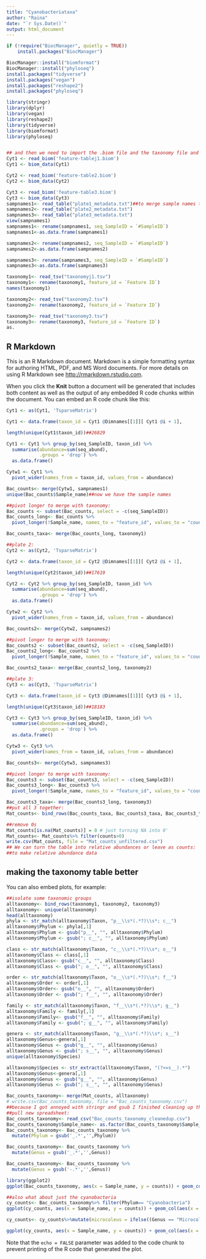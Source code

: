 ```yaml
---
title: "Cyanobacteriataxa"
author: "Raina"
date: "`r Sys.Date()`"
output: html_document
---
```


```r
if (!require("BiocManager", quietly = TRUE))
    install.packages("BiocManager")

BiocManager::install("biomformat")
BiocManager::install("phyloseq")
install.packages("tidyverse")
install.packages("vegan")
install.packages("reshape2")
install.packages("phyloseq")

library(stringr)
library(dplyr)
library(vegan)
library(reshape2)
library(tidyverse)
library(biomformat)
library(phyloseq)


## and then we need to import the .biom file and the taxonomy file and the metadata file:
Cyt1 <- read_biom('feature-tablej1.biom')
Cyt1 <- biom_data(Cyt1)

Cyt2 <- read_biom('feature-table2.biom')
Cyt2 <- biom_data(Cyt2)

Cyt3 <- read_biom('feature-table3.biom')
Cyt3 <- biom_data(Cyt3)
sampnames1<- read_table("plate1_metadata.txt")##to merge sample names to the sequencing file
sampnames2<- read_table("plate2_metadata.txt")
sampnames3<- read_table("plate3_metadata.txt")
view(sampnames1)
sampnames1<- rename(sampnames1, seq_SampleID = `#SampleID`)
sampnames1<-as.data.frame(sampnames1)

sampnames2<- rename(sampnames2, seq_SampleID = `#SampleID`)
sampnames2<-as.data.frame(sampnames2)

sampnames3<- rename(sampnames3, seq_SampleID = `#SampleID`)
sampnames3<-as.data.frame(sampnames3)

taxonomy1<- read_tsv("taxonomyj1.tsv")
taxonomy1<- rename(taxonomy1, feature_id = `Feature ID`)
names(taxonomy1)

taxonomy2<- read_tsv("taxonomy2.tsv")
taxonomy2<- rename(taxonomy2, feature_id = `Feature ID`)

taxonomy3<- read_tsv("taxonomy3.tsv")
taxonomy3<- rename(taxonomy3, feature_id = `Feature ID`)
as.

```

## R Markdown

This is an R Markdown document. Markdown is a simple formatting syntax for authoring HTML, PDF, and MS Word documents. For more details on using R Markdown see <http://rmarkdown.rstudio.com>.

When you click the **Knit** button a document will be generated that includes both content as well as the output of any embedded R code chunks within the document. You can embed an R code chunk like this:

```r
Cyt1 <- as(Cyt1, 'TsparseMatrix')   

Cyt1 <- data.frame(taxon_id = Cyt1 @Dimnames[[1]][ Cyt1 @i + 1],                   seq_SampleID = Cyt1 @Dimnames[[2]][ Cyt1 @j + 1],                   seq_abund = Cyt1 @x)

length(unique(Cyt1$taxon_id))##26829

Cyt1 <- Cyt1 %>% group_by(seq_SampleID, taxon_id) %>% 
  summarise(abundance=sum(seq_abund),
            .groups = 'drop') %>%
  as.data.frame()

Cytw1 <- Cyt1 %>%
  pivot_wider(names_from = taxon_id, values_from = abundance)

Bac_counts<- merge(Cytw1, sampnames1)
unique(Bac_counts$Sample_name)##now we have the sample names

##pivot longer to merge with taxonomy:
Bac_counts <- subset(Bac_counts, select = -c(seq_SampleID))
Bac_counts_long<- Bac_counts %>%
  pivot_longer(!Sample_name, names_to = "feature_id", values_to = "counts") 

Bac_counts_taxa<- merge(Bac_counts_long, taxonomy1)

##plate 2:
Cyt2 <- as(Cyt2, 'TsparseMatrix')   

Cyt2 <- data.frame(taxon_id = Cyt2 @Dimnames[[1]][ Cyt2 @i + 1],                   seq_SampleID = Cyt2 @Dimnames[[2]][ Cyt2 @j + 1],                   seq_abund = Cyt2 @x)

length(unique(Cyt2$taxon_id))##17619

Cyt2 <- Cyt2 %>% group_by(seq_SampleID, taxon_id) %>% 
  summarise(abundance=sum(seq_abund),
            .groups = 'drop') %>%
  as.data.frame()

Cytw2 <- Cyt2 %>%
  pivot_wider(names_from = taxon_id, values_from = abundance)

Bac_counts2<- merge(Cytw2, sampnames2)

##pivot longer to merge with taxonomy:
Bac_counts2 <- subset(Bac_counts2, select = -c(seq_SampleID))
Bac_counts2_long<- Bac_counts2 %>%
  pivot_longer(!Sample_name, names_to = "feature_id", values_to = "counts") 

Bac_counts2_taxa<- merge(Bac_counts2_long, taxonomy2)

##plate 3:
Cyt3 <- as(Cyt3, 'TsparseMatrix')   

Cyt3 <- data.frame(taxon_id = Cyt3 @Dimnames[[1]][ Cyt3 @i + 1],                   seq_SampleID = Cyt3 @Dimnames[[2]][ Cyt3 @j + 1],                   seq_abund = Cyt3 @x)

length(unique(Cyt3$taxon_id))##18183

Cyt3 <- Cyt3 %>% group_by(seq_SampleID, taxon_id) %>% 
  summarise(abundance=sum(seq_abund),
            .groups = 'drop') %>%
  as.data.frame()

Cytw3 <- Cyt3 %>%
  pivot_wider(names_from = taxon_id, values_from = abundance)

Bac_counts3<- merge(Cytw3, sampnames3)

##pivot longer to merge with taxonomy:
Bac_counts3 <- subset(Bac_counts3, select = -c(seq_SampleID))
Bac_counts3_long<- Bac_counts3 %>%
  pivot_longer(!Sample_name, names_to = "feature_id", values_to = "counts") 

Bac_counts3_taxa<- merge(Bac_counts3_long, taxonomy3)
##put all 3 together:
Mat_counts<- bind_rows(Bac_counts_taxa, Bac_counts3_taxa, Bac_counts3_taxa)

##remove 0s
Mat_counts[is.na(Mat_counts)] = 0 # just turning NA into 0'
Mat_counts<- Mat_counts%>% filter(counts>0)
write.csv(Mat_counts, file = "Mat_counts_unfiltered.csv")
## We can turn the table into relative abundances or leave as counts:
##to make relative abundance data

```

## making the taxonomy table better

You can also embed plots, for example:

```r
##isolate some taxonomic groups
alltaxonomy<- bind_rows(taxonomy1, taxonomy2, taxonomy3)
alltaxonomy<- unique(alltaxonomy)
head(alltaxonomy)
phyla <- str_match(alltaxonomy$Taxon, "p__\\s*(.*?)\\s*; c__")
alltaxonomy$Phylum <- phyla[,1]
alltaxonomy$Phylum <- gsub("p__", "", alltaxonomy$Phylum)
alltaxonomy$Phylum <- gsub("; c__", "", alltaxonomy$Phylum)

class <- str_match(alltaxonomy$Taxon, "c__\\s*(.*?)\\s*; o__")
alltaxonomy$Class <- class[,1]
alltaxonomy$Class<- gsub("c__", "", alltaxonomy$Class)
alltaxonomy$Class <- gsub("; o__", "", alltaxonomy$Class)

order <- str_match(alltaxonomy$Taxon, "o__\\s*(.*?)\\s*; f__")
alltaxonomy$Order <- order[,1]
alltaxonomy$Order<- gsub("o__", "", alltaxonomy$Order)
alltaxonomy$Order <- gsub("; f__", "", alltaxonomy$Order)

family <- str_match(alltaxonomy$Taxon, "f__\\s*(.*?)\\s*; g__")
alltaxonomy$Family <- family[,1]
alltaxonomy$Family<- gsub("f__", "", alltaxonomy$Family)
alltaxonomy$Family <- gsub("; g__", "", alltaxonomy$Family)

genera <- str_match(alltaxonomy$Taxon, "g__\\s*(.*?)\\s*; s__")
alltaxonomy$Genus<-genera[,1]
alltaxonomy$Genus <- gsub("g__", "", alltaxonomy$Genus)
alltaxonomy$Genus <- gsub("; s__", "", alltaxonomy$Genus)
unique(alltaxonomy$Species)

alltaxonomy$Species <- str_extract(alltaxonomy$Taxon, "(?<=s__).*")
alltaxonomy$Genus<-genera[,1]
alltaxonomy$Genus <- gsub("g__", "", alltaxonomy$Genus)
alltaxonomy$Genus <- gsub("; s__", "", alltaxonomy$Genus)

Bac_counts_taxonomy<- merge(Mat_counts, alltaxonomy)
# write.csv(Bac_counts_taxonomy, file = "Bac_counts_taxonomy.csv")
##because I got annoyed with stringr and gsub I finished cleaning up the taxonomy file in excel
##pull new spreadsheet:
Bac_counts_taxonomy<- read_csv("Bac_counts_taxonomy_cleanedup.csv")
Bac_counts_taxonomy$Sample_name<- as.factor(Bac_counts_taxonomy$Sample_name)
Bac_counts_taxonomy<- Bac_counts_taxonomy %>%
  mutate(Phylum = gsub('_.*','',Phylum))

Bac_counts_taxonomy<- Bac_counts_taxonomy %>%
  mutate(Genus = gsub('_.*','',Genus))

Bac_counts_taxonomy<- Bac_counts_taxonomy %>%
  mutate(Genus = gsub('-.*','',Genus))

library(ggplot2)
ggplot(Bac_counts_taxonomy, aes(x = Sample_name, y = counts)) + geom_col(aes(x = Sample_name, y = counts, fill = Phylum))

##also what about just the cyanobacteria
cy_counts<- Bac_counts_taxonomy%>% filter(Phylum== "Cyanobacteria")
ggplot(cy_counts, aes(x = Sample_name, y = counts)) + geom_col(aes(x = Sample_name, y = counts, fill = Genus))

cy_counts<- cy_counts%>%mutate(microcoleus = ifelse((Genus == "Microcoleus"), "yes", "no"))

ggplot(cy_counts, aes(x = Sample_name, y = counts)) + geom_col(aes(x = Sample_name, y = counts, fill = microcoleus))
```

Note that the `echo = FALSE` parameter was added to the code chunk to prevent printing of the R code that generated the plot.

